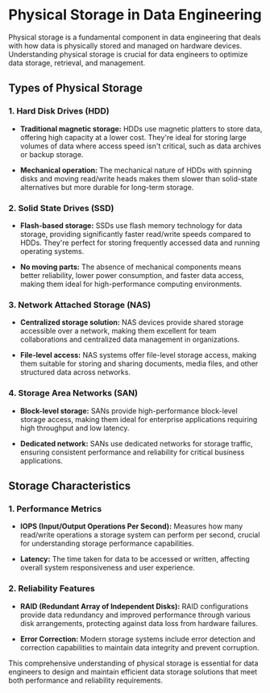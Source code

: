# Physical Storage in Data Engineering

Physical storage is a fundamental component in data engineering that deals with how data is physically stored and managed on hardware devices. Understanding physical storage is crucial for data engineers to optimize data storage, retrieval, and management.

## Types of Physical Storage

### 1. Hard Disk Drives (HDD)
* **Traditional magnetic storage:** HDDs use magnetic platters to store data, offering high capacity at a lower cost. They're ideal for storing large volumes of data where access speed isn't critical, such as data archives or backup storage.

* **Mechanical operation:** The mechanical nature of HDDs with spinning disks and moving read/write heads makes them slower than solid-state alternatives but more durable for long-term storage.

### 2. Solid State Drives (SSD)
* **Flash-based storage:** SSDs use flash memory technology for data storage, providing significantly faster read/write speeds compared to HDDs. They're perfect for storing frequently accessed data and running operating systems.

* **No moving parts:** The absence of mechanical components means better reliability, lower power consumption, and faster data access, making them ideal for high-performance computing environments.

### 3. Network Attached Storage (NAS)
* **Centralized storage solution:** NAS devices provide shared storage accessible over a network, making them excellent for team collaborations and centralized data management in organizations.

* **File-level access:** NAS systems offer file-level storage access, making them suitable for storing and sharing documents, media files, and other structured data across networks.

### 4. Storage Area Networks (SAN)
* **Block-level storage:** SANs provide high-performance block-level storage access, making them ideal for enterprise applications requiring high throughput and low latency.

* **Dedicated network:** SANs use dedicated networks for storage traffic, ensuring consistent performance and reliability for critical business applications.

## Storage Characteristics

### 1. Performance Metrics
* **IOPS (Input/Output Operations Per Second):** Measures how many read/write operations a storage system can perform per second, crucial for understanding storage performance capabilities.

* **Latency:** The time taken for data to be accessed or written, affecting overall system responsiveness and user experience.

### 2. Reliability Features
* **RAID (Redundant Array of Independent Disks):** RAID configurations provide data redundancy and improved performance through various disk arrangements, protecting against data loss from hardware failures.

* **Error Correction:** Modern storage systems include error detection and correction capabilities to maintain data integrity and prevent corruption.

This comprehensive understanding of physical storage is essential for data engineers to design and maintain efficient data storage solutions that meet both performance and reliability requirements.